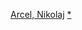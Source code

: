 {{navbox
|name = Nikolaj Arcel
|title = [[尼科萊·阿爾賽]]電影作品
|state = {{{state|autocollapse}}}
|listclass = hlist
|list1 = 
* 《[[誰主沉浮]]》（2004）
* 《[[亡魂島 (2007年電影)|亡魂島]]》（2007）
* 《[[男人的真相]]》（2010）
* 《[[皇室風流史]]》（2012）
* 《[[黑塔 (電影)|黑塔]]》（2017）
}}<noinclude>
{{collapsible option}}
[[Category:丹麥電影導演模板|Arcel, Nikolaj]]
[[Category:尼科萊·阿爾賽電影|*]]
</noinclude>